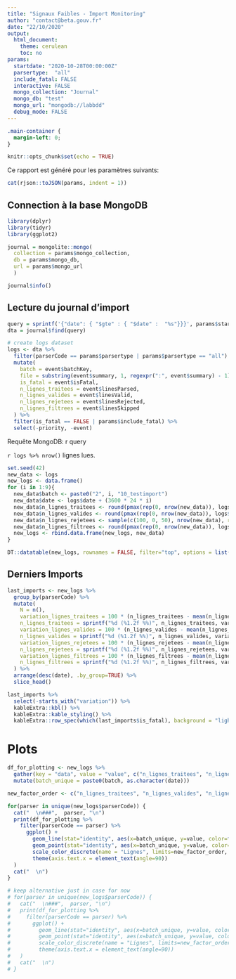 ```yaml
---
title: "Signaux Faibles - Import Monitoring"
author: "contact@beta.gouv.fr"
date: "22/10/2020"
output:
  html_document:
    theme: cerulean
    toc: no
params:
  startdate: "2020-10-28T00:00:00Z"
  parsertype:  "all"
  include_fatal: FALSE
  interactive: FALSE
  mongo_collection: "Journal"
  mongo_db: "test"
  mongo_url: "mongodb://labbdd"
  debug_mode: FALSE
---
```


```css
.main-container {
  margin-left: 0;
}
```

```r
knitr::opts_chunk$set(echo = TRUE)
```

Ce rapport est généré pour les paramètres suivants:
```r
cat(rjson::toJSON(params, indent = 1))
```

## Connection à la base MongoDB

```r
library(dplyr)
library(tidyr)
library(ggplot2)
```

```r
journal = mongolite::mongo(
  collection = params$mongo_collection,
  db = params$mongo_db,
  url = params$mongo_url
  )
```

```r
journal$info()
```

## Lecture du journal d'import

```r
query = sprintf('{"date": { "$gte" : { "$date" :  "%s"}}}', params$startdate) #TODO: filter on parser here instead of within dplyr (?)
dta = journal$find(query)

# create logs dataset
logs <- dta %>%
  filter(parserCode == params$parsertype | params$parsertype == "all") %>% 
  mutate(
    batch = event$batchKey,
    file = substring(event$summary, 1, regexpr(":", event$summary) - 1), # could be cleaner, will do for now
    is_fatal = event$isFatal,
    n_lignes_traitees = event$linesParsed,
    n_lignes_valides = event$linesValid,
    n_lignes_rejetees = event$linesRejected,
    n_lignes_filtrees = event$linesSkipped
  ) %>%
  filter(is_fatal == FALSE | params$include_fatal) %>% 
  select(-priority, -event)
```

Requête MongoDB: ` `r query` `

`r logs %>% nrow()` lignes lues. 

```r
set.seed(42)
new_data <- logs
new_logs <- data.frame()
for (i in 1:9){
  new_data$batch <- paste0("2", i, "10_testimport")
  new_data$date <- logs$date + (3600 * 24 * i)
  new_data$n_lignes_traitees <- round(pmax(rep(0, nrow(new_data)), logs$n_lignes_traitees * sample(c(1, 1.5, 1.2), nrow(new_data), replace = TRUE)))
  new_data$n_lignes_valides <- round(pmax(rep(0, nrow(new_data)), logs$n_lignes_valides * sample(c(.8, .5, 1), nrow(new_data), replace = TRUE)))
  new_data$n_lignes_rejetees <- sample(c(100, 0, 50), nrow(new_data), replace = TRUE)
  new_data$n_lignes_filtrees <- round(pmax(rep(0, nrow(new_data)), logs$n_lignes_filtrees * sample(c(.8, .5, 1, 1.2, 1.3), nrow(new_data), replace = TRUE)))
  new_logs <- rbind.data.frame(new_logs, new_data)
}
```

```r
DT::datatable(new_logs, rownames = FALSE, filter="top", options = list(pageLength = 10, scrollX=T))
```


## Derniers Imports

```r
last_imports <- new_logs %>% 
  group_by(parserCode) %>%
  mutate(
    N = n(),
    variation_lignes_traitees = 100 * (n_lignes_traitees - mean(n_lignes_traitees)) / mean(n_lignes_traitees),
    n_lignes_traitees = sprintf("%d (%1.2f %%)", n_lignes_traitees, variation_lignes_traitees),
    variation_lignes_valides = 100 * (n_lignes_valides - mean(n_lignes_valides)) / mean(n_lignes_valides),
    n_lignes_valides = sprintf("%d (%1.2f %%)", n_lignes_valides, variation_lignes_valides),
    variation_lignes_rejetees = 100 * (n_lignes_rejetees - mean(n_lignes_rejetees)) / mean(n_lignes_rejetees),
    n_lignes_rejetees = sprintf("%d (%1.2f %%)", n_lignes_rejetees, variation_lignes_rejetees),
    variation_lignes_filtrees = 100 * (n_lignes_filtrees - mean(n_lignes_filtrees)) / mean(n_lignes_filtrees),
    n_lignes_filtrees = sprintf("%d (%1.2f %%)", n_lignes_filtrees, variation_lignes_filtrees)
  ) %>%
  arrange(desc(date), .by_group=TRUE) %>% 
  slice_head()

last_imports %>% 
  select(-starts_with("variation")) %>%
  kableExtra::kbl() %>%
  kableExtra::kable_styling() %>% 
  kableExtra::row_spec(which(last_imports$is_fatal), background = "lightcoral")
```


# Plots

```r

df_for_plotting <- new_logs %>% 
  gather(key = "data", value = "value", c("n_lignes_traitees", "n_lignes_valides", "n_lignes_rejetees", "n_lignes_filtrees")) %>% 
  mutate(batch_unique = paste0(batch, as.character(date)))

new_factor_order <- c("n_lignes_traitees", "n_lignes_valides", "n_lignes_filtrees", "n_lignes_rejetees")

for(parser in unique(new_logs$parserCode)) {
  cat("  \n###",  parser, "\n")
  print(df_for_plotting %>%
    filter(parserCode == parser) %>% 
      ggplot() +
        geom_line(stat="identity", aes(x=batch_unique, y=value, color=factor(data, levels = new_factor_order), group = factor(data, levels = new_factor_order))) +
        geom_point(stat="identity", aes(x=batch_unique, y=value, color=factor(data, levels = new_factor_order))) +
        scale_color_discrete(name = "Lignes", limits=new_factor_order, labels = c("Traitées", "Valides", "Filtrées", "Rejetées")) +
        theme(axis.text.x = element_text(angle=90))
  )
  cat("  \n")
}

# keep alternative just in case for now
# for(parser in unique(new_logs$parserCode)) {
#   cat("  \n###",  parser, "\n")
#   print(df_for_plotting %>%
#     filter(parserCode == parser) %>% 
#       ggplot() +
#         geom_line(stat="identity", aes(x=batch_unique, y=value, color=factor(data, levels = new_factor_order), group = factor(data, levels = new_factor_order))) +
#         geom_point(stat="identity", aes(x=batch_unique, y=value, color=factor(data, levels = new_factor_order))) +
#         scale_color_discrete(name = "Lignes", limits=new_factor_order, labels = c("Traitées", "Valides", "Filtrées", "Rejetées")) +
#         theme(axis.text.x = element_text(angle=90))
#   )
#   cat("  \n")
# }
```


